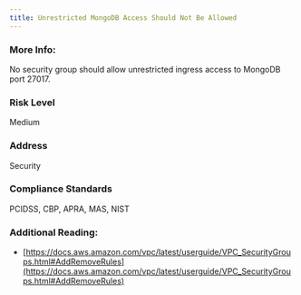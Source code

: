 ```yaml
---
title: Unrestricted MongoDB Access Should Not Be Allowed
---
```


### More Info:

No security group should allow unrestricted ingress access to MongoDB port 27017.

### Risk Level

Medium

### Address

Security

### Compliance Standards

PCIDSS, CBP, APRA, MAS, NIST

### Additional Reading:

- [https://docs.aws.amazon.com/vpc/latest/userguide/VPC_SecurityGroups.html#AddRemoveRules](https://docs.aws.amazon.com/vpc/latest/userguide/VPC_SecurityGroups.html#AddRemoveRules)
